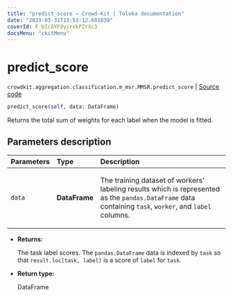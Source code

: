 ```yaml
---
title: "predict_score — Crowd-Kit | Toloka documentation"
date: "2023-03-31T13:53:12.681839"
coverId: F_bIcOYF9yjrxkPZrXc3
docsMenu: "ckitMenu"
---
```


# predict_score

`crowdkit.aggregation.classification.m_msr.MMSR.predict_score` | [Source code](https://github.com/Toloka/crowd-kit/blob/v1.2.1/crowdkit/aggregation/classification/m_msr.py#L133)

```python
predict_score(self, data: DataFrame)
```

Returns the total sum of weights for each label when the model is fitted.

## Parameters description

| Parameters | Type | Description |
| :----------| :----| :-----------|
`data`|**DataFrame**|<p>The training dataset of workers' labeling results which is represented as the `pandas.DataFrame` data containing `task`, `worker`, and `label` columns.</p>

* **Returns:**

  The task label scores. The `pandas.DataFrame` data is indexed by `task`
so that `result.loc[task, label]` is a score of `label` for `task`.

* **Return type:**

  DataFrame